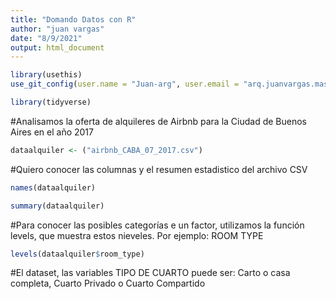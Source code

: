 ```yaml
---
title: "Domando Datos con R"
author: "juan vargas"
date: "8/9/2021"
output: html_document
---
```


```r
library(usethis)
use_git_config(user.name = "Juan-arg", user.email = "arq.juanvargas.mas@gmail.com")
```



```r
library(tidyverse)
```

#Analisamos la oferta de alquileres de Airbnb para la Ciudad de Buenos Aires en el año 2017

```r
dataalquiler <- ("airbnb_CABA_07_2017.csv")
```

#Quiero conocer las columnas y el resumen estadistico del archivo CSV

```r
names(dataalquiler)
```

```r
summary(dataalquiler)
```


#Para conocer las posibles categorías e un factor, utilizamos la función levels, que muestra estos nieveles. Por ejemplo: ROOM TYPE


```r
levels(dataalquiler$room_type)
```

#El dataset, las variables TIPO DE CUARTO puede ser: Carto o casa completa, Cuarto Privado o Cuarto Compartido
    



